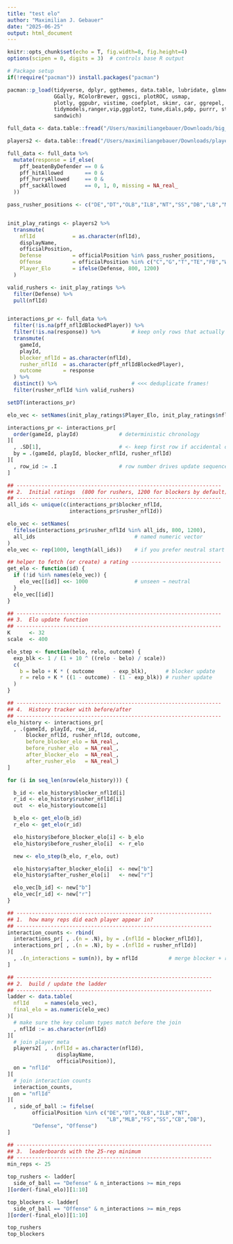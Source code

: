 ```yaml
---
title: "test elo"
author: "Maximilian J. Gebauer"
date: "2025-06-25"
output: html_document
---
```


```r
knitr::opts_chunk$set(echo = T, fig.width=8, fig.height=4)
options(scipen = 0, digits = 3)  # controls base R output

# Package setup
if(!require("pacman")) install.packages("pacman")

pacman::p_load(tidyverse, dplyr, ggthemes, data.table, lubridate, glmnet,
               GGally, RColorBrewer, ggsci, plotROC, usmap,
               plotly, ggpubr, vistime, coefplot, skimr, car, ggrepel, slider, lubridate,
               tidymodels,ranger,vip,ggplot2, tune,dials,pdp, purrr, stringr, lmtest,
               sandwich)
```

```r
full_data <- data.table::fread("/Users/maximiliangebauer/Downloads/big_data_bowl_2023_AllWeeks.csv")

players2 <- data.table::fread("/Users/maximiliangebauer/Downloads/players-2.csv")

```

```r
full_data <- full_data %>%
  mutate(response = if_else(
    pff_beatenByDefender == 0 &
    pff_hitAllowed       == 0 &
    pff_hurryAllowed     == 0 &
    pff_sackAllowed      == 0, 1, 0, missing = NA_real_
  ))

pass_rusher_positions <- c("DE","DT","OLB","ILB","NT","SS","DB","LB","MLB","FS","CB")


init_play_ratings <- players2 %>%
  transmute(
    nflId            = as.character(nflId),
    displayName,
    officialPosition,
    Defense          = officialPosition %in% pass_rusher_positions,
    Offense          = officialPosition %in% c("C","G","T","TE","FB","WR","RB","QB"),
    Player_Elo       = ifelse(Defense, 800, 1200)
  )

valid_rushers <- init_play_ratings %>%
  filter(Defense) %>%
  pull(nflId)


interactions_pr <- full_data %>%
  filter(!is.na(pff_nflIdBlockedPlayer)) %>%
  filter(!is.na(response)) %>%          # keep only rows that actually have outcome
  transmute(
    gameId,
    playId,
    blocker_nflId = as.character(nflId),
    rusher_nflId  = as.character(pff_nflIdBlockedPlayer),
    outcome       = response
  ) %>%
  distinct() %>%                        # <<< deduplicate frames!
  filter(rusher_nflId %in% valid_rushers)

setDT(interactions_pr)

elo_vec <- setNames(init_play_ratings$Player_Elo, init_play_ratings$nflId)

```

```r
interactions_pr <- interactions_pr[
  order(gameId, playId)             # deterministic chronology
][
  , .SD[1],                         # <- keep first row if accidental dups
  by = .(gameId, playId, blocker_nflId, rusher_nflId)
][
  , row_id := .I                    # row number drives update sequence
]

## ------------------------------------------------------------------
## 2.  Initial ratings  (800 for rushers, 1200 for blockers by default)
## ------------------------------------------------------------------
all_ids <- unique(c(interactions_pr$blocker_nflId,
                    interactions_pr$rusher_nflId))

elo_vec <- setNames(
  fifelse(interactions_pr$rusher_nflId %in% all_ids, 800, 1200),
  all_ids                                # named numeric vector
)
elo_vec <- rep(1000, length(all_ids))    # if you prefer neutral start

## helper to fetch (or create) a rating -----------------------------
get_elo <- function(id) {
  if (!id %in% names(elo_vec)) {
    elo_vec[[id]] <<- 1000               # unseen → neutral
  }
  elo_vec[[id]]
}

## ------------------------------------------------------------------
## 3.  Elo update function
## ------------------------------------------------------------------
K      <- 32
scale  <- 400

elo_step <- function(belo, relo, outcome) {
  exp_blk <- 1 / (1 + 10 ^ ((relo - belo) / scale))
  c(
    b = belo + K * ( outcome      - exp_blk),      # blocker update
    r = relo + K * ((1 - outcome) - (1 - exp_blk)) # rusher update
  )
}

## ------------------------------------------------------------------
## 4.  History tracker with before/after
## ------------------------------------------------------------------
elo_history <- interactions_pr[
  , .(gameId, playId, row_id,
      blocker_nflId, rusher_nflId, outcome,
      before_blocker_elo = NA_real_,
      before_rusher_elo  = NA_real_,
      after_blocker_elo  = NA_real_,
      after_rusher_elo   = NA_real_)
]

for (i in seq_len(nrow(elo_history))) {

  b_id <- elo_history$blocker_nflId[i]
  r_id <- elo_history$rusher_nflId[i]
  out  <- elo_history$outcome[i]

  b_elo <- get_elo(b_id)
  r_elo <- get_elo(r_id)

  elo_history$before_blocker_elo[i] <- b_elo
  elo_history$before_rusher_elo[i]  <- r_elo

  new <- elo_step(b_elo, r_elo, out)

  elo_history$after_blocker_elo[i]  <- new["b"]
  elo_history$after_rusher_elo[i]   <- new["r"]

  elo_vec[b_id] <- new["b"]
  elo_vec[r_id] <- new["r"]
}
```

```r
## ---------------------------------------------------------------
## 1.  how many reps did each player appear in?
## ---------------------------------------------------------------
interaction_counts <- rbind(
  interactions_pr[ , .(n = .N), by = .(nflId = blocker_nflId)],
  interactions_pr[ , .(n = .N), by = .(nflId = rusher_nflId)]
)[
  , .(n_interactions = sum(n)), by = nflId          # merge blocker + rusher counts
]

## ---------------------------------------------------------------
## 2.  build / update the ladder
## ---------------------------------------------------------------
ladder <- data.table(
  nflId     = names(elo_vec),
  final_elo = as.numeric(elo_vec)
)[
  # make sure the key column types match before the join
  , nflId := as.character(nflId)
][
  # join player meta
  players2[ , .(nflId = as.character(nflId),
                displayName,
                officialPosition)],
  on = "nflId"
][
  # join interaction counts
  interaction_counts,
  on = "nflId"
][
  , side_of_ball := fifelse(
        officialPosition %in% c("DE","DT","OLB","ILB","NT",
                                "LB","MLB","FS","SS","CB","DB"),
        "Defense", "Offense")
]

## ---------------------------------------------------------------
## 3.  leaderboards with the 25-rep minimum
## ---------------------------------------------------------------
min_reps <- 25

top_rushers <- ladder[
  side_of_ball == "Defense" & n_interactions >= min_reps
][order(-final_elo)][1:10]

top_blockers <- ladder[
  side_of_ball == "Offense" & n_interactions >= min_reps
][order(-final_elo)][1:10]

top_rushers
top_blockers
```




